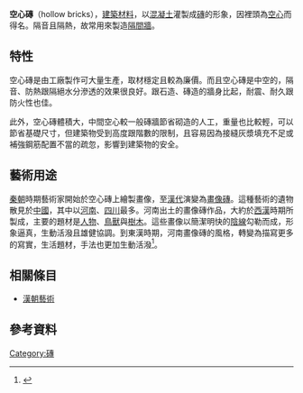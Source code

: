 {{Refimprove|time=2021-01-27T06:37:25+00:00}}
'''空心磚'''（hollow bricks），[[建築材料|建築材料]]，以[[混凝土|混凝土]]灌製成[[磚|磚]]的形象，因裡頭為[[空心|空心]]而得名。隔音且隔熱，故常用來製造[[隔間牆|隔間牆]]。
== 特性 ==
空心磚是由工廠製作可大量生產，取材穩定且較為廉價。而且空心磚是中空的，隔音、防熱跟隔絕水分滲透的效果很良好。跟石造、磚造的牆身比起，耐震、耐久跟防火性也佳。

此外，空心磚體積大，中間空心較一般磚牆節省砌造的人工，重量也比較輕，可以節省基礎尺寸，但建築物受到高度跟階數的限制，且容易因為接縫灰漿填充不足或補強鋼筋配置不當的疏忽，影響到建築物的安全。

== 藝術用途 ==
[[秦朝|秦朝]]時期藝術家開始於空心磚上繪製畫像，至[[漢代|漢代]]演變為[[畫像磚|畫像磚]]。這種藝術的遺物散見於[[中國|中國]]，其中以[[河南|河南]]、[[四川|四川]]最多。河南出土的畫像磚作品，大約於[[西漢|西漢]]時期所製成，主要的題材是[[人物|人物]]、[[鳥獸|鳥獸]]與[[樹木|樹木]]。這些畫像以簡潔明快的[[陰線|陰線]]勾勒而成，形象逼真，生動活潑且雄健協調。到東漢時期，河南畫像磚的風格，轉變為描寫更多的寫實，生活題材，手法也更加生動活潑<ref>{{cite book|author=譚天|title=《中國美術史綱要》|year=1988|chapter=第四章〈漢代的畫像磚藝術〉|page=79-82}}</ref>。

== 相關條目 ==
*[[漢朝藝術|漢朝藝術]]

== 參考資料 ==
<div class="references-small">
<references />
</div>


[[Category:磚|Category:磚]]